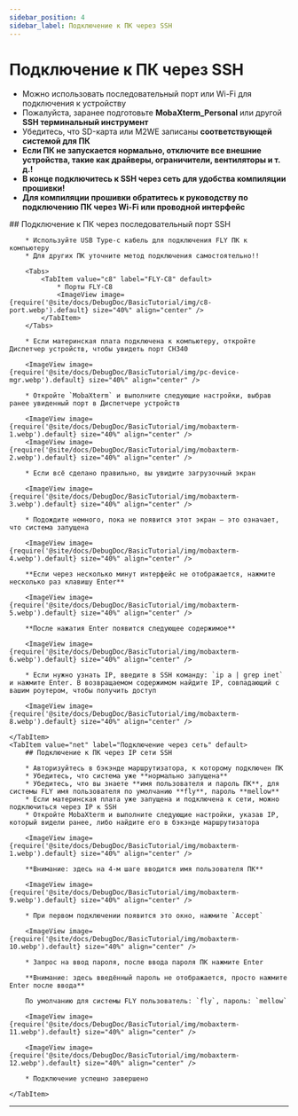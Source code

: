 ```yaml
---
sidebar_position: 4
sidebar_label: Подключение к ПК через SSH
---
```






# Подключение к ПК через SSH


* Можно использовать последовательный порт или Wi-Fi для подключения к устройству
* Пожалуйста, заранее подготовьте **MobaXterm_Personal** или другой **SSH терминальный инструмент**
* Убедитесь, что SD-карта или M2WE записаны **соответствующей системой для ПК**
* **Если ПК не запускается нормально, отключите все внешние устройства, такие как драйверы, ограничители, вентиляторы и т. д.!**
* **В конце подключитесь к SSH через сеть для удобства компиляции прошивки!**
* **Для компиляции прошивки обратитесь к руководству по подключению ПК через Wi-Fi или проводной интерфейс**

<Tabs>
    <TabItem value="serial" label="Подключение через последовательный порт" default>
        ## Подключение к ПК через последовательный порт SSH

        * Используйте USB Type-c кабель для подключения FLY ПК к компьютеру
        * Для других ПК уточните метод подключения самостоятельно!!

        <Tabs>
            <TabItem value="c8" label="FLY-C8" default>
                * Порты FLY-C8
                <ImageView image={require('@site/docs/DebugDoc/BasicTutorial/img/c8-port.webp').default} size="40%" align="center" />
            </TabItem>
        </Tabs>

        * Если материнская плата подключена к компьютеру, откройте Диспетчер устройств, чтобы увидеть порт CH340

        <ImageView image={require('@site/docs/DebugDoc/BasicTutorial/img/pc-device-mgr.webp').default} size="40%" align="center" />

        * Откройте `MobaXterm` и выполните следующие настройки, выбрав ранее увиденный порт в Диспетчере устройств

        <ImageView image={require('@site/docs/DebugDoc/BasicTutorial/img/mobaxterm-1.webp').default} size="40%" align="center" />
        <ImageView image={require('@site/docs/DebugDoc/BasicTutorial/img/mobaxterm-2.webp').default} size="40%" align="center" />

        * Если всё сделано правильно, вы увидите загрузочный экран

        <ImageView image={require('@site/docs/DebugDoc/BasicTutorial/img/mobaxterm-3.webp').default} size="40%" align="center" />

        * Подождите немного, пока не появится этот экран — это означает, что система запущена

        <ImageView image={require('@site/docs/DebugDoc/BasicTutorial/img/mobaxterm-4.webp').default} size="40%" align="center" />

        **Если через несколько минут интерфейс не отображается, нажмите несколько раз клавишу Enter**

        <ImageView image={require('@site/docs/DebugDoc/BasicTutorial/img/mobaxterm-5.webp').default} size="40%" align="center" />

        **После нажатия Enter появится следующее содержимое**

        <ImageView image={require('@site/docs/DebugDoc/BasicTutorial/img/mobaxterm-6.webp').default} size="40%" align="center" />

        * Если нужно узнать IP, введите в SSH команду: `ip a | grep inet` и нажмите Enter. В возвращаемом содержимом найдите IP, совпадающий с вашим роутером, чтобы получить доступ

        <ImageView image={require('@site/docs/DebugDoc/BasicTutorial/img/mobaxterm-8.webp').default} size="40%" align="center" />

    </TabItem>
    <TabItem value="net" label="Подключение через сеть" default>
        ## Подключение к ПК через IP сети SSH

        * Авторизуйтесь в бэкэнде маршрутизатора, к которому подключен ПК
        * Убедитесь, что система уже **нормально запущена**
        * Убедитесь, что вы знаете **имя пользователя и пароль ПК**, для системы FLY имя пользователя по умолчанию **fly**, пароль **mellow**
        * Если материнская плата уже запущена и подключена к сети, можно подключиться через IP к SSH
        * Откройте MobaXterm и выполните следующие настройки, указав IP, который видели ранее, либо найдите его в бэкэнде маршрутизатора

        <ImageView image={require('@site/docs/DebugDoc/BasicTutorial/img/mobaxterm-1.webp').default} size="40%" align="center" />

        **Внимание: здесь на 4-м шаге вводится имя пользователя ПК**

        <ImageView image={require('@site/docs/DebugDoc/BasicTutorial/img/mobaxterm-9.webp').default} size="40%" align="center" />

        * При первом подключении появится это окно, нажмите `Accept`

        <ImageView image={require('@site/docs/DebugDoc/BasicTutorial/img/mobaxterm-10.webp').default} size="40%" align="center" />

        * Запрос на ввод пароля, после ввода пароля ПК нажмите Enter

        **Внимание: здесь введённый пароль не отображается, просто нажмите Enter после ввода**

        По умолчанию для системы FLY пользователь: `fly`, пароль: `mellow`

        <ImageView image={require('@site/docs/DebugDoc/BasicTutorial/img/mobaxterm-11.webp').default} size="40%" align="center" />

        <ImageView image={require('@site/docs/DebugDoc/BasicTutorial/img/mobaxterm-12.webp').default} size="40%" align="center" />

        * Подключение успешно завершено

    </TabItem>
</Tabs>

----
